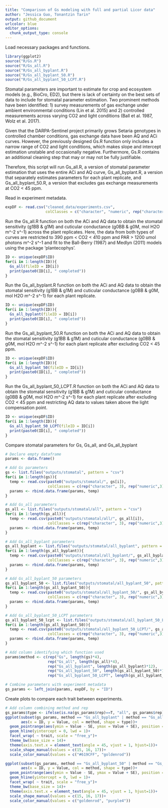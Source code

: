 ```yaml
---
title: "Comparison of Gs modeling with full and partial Licor data"
author: "Jessica Guo, Tonantzin Tarin"
output: github_document
urlcolor: blue
editor_options: 
  chunk_output_type: console
---
```


Load necessary packages and functions. 
```r
library(ggplot2)
source("R/Gs.R")
source("R/Gs_all.R")
source("R/Gs_all_byplant.R")
source("R/Gs_all_byplant_50.R")
source("R/Gs_all_byplant_50_LCPT.R")
```


Stomatal parameters are important to estimate for crop and ecosystem models (e.g., BioCro, ED2), but there is lack of certainty on the best sets of data to include for stomatal parameter estimation. Two prominent methods have been identified: 1) survey measurements of gas exchange under ambient environmental conditions (Lin et al. 2015) and 2) controlled measurements across varying CO2 and light conditions (Ball et al. 1987, Wolz et al. 2017). 

Given that the DARPA-Sentinel project primarily grows Setaria genotypes in controlled chamber conditions, gas exchange data have been AQ and ACi curves. However, the previously designed Gs.R function only includes a narrow range of CO2 and light conditions, which makes slope and intercept estimation unstable and occasionally negative. Furthermore, Gs.R contains an additional cleaning step that may or may not be fully justifiable. 

Therefore, this script will run Gs_all.R, a version of stomatal parameter estimation that uses the entire ACi and AQ curve, Gs_all_byplant.R, a version that separately estimates parameters for each plant replicate, and Gs_all_byplant_50.R, a version that excludes gas exchange measurements at CO2 < 45 ppm. 

Read in experiment metadata. 
```r
expDF <- read.csv("cleaned_data/experiments.csv",
                  colClasses = c("character", "numeric", rep("character",2), rep("numeric",2)))
```

Run the Gs_all.R function on both the ACi and AQ data to obtain the stomatal sensitivity (g1BB & g1M) and cuticular conductance (g0BB & g0M, mol H2O m^-2 s^-1) across the plant replicates. Here, the data from both types of curves are restricted to 390 ppm < CO2 < 410 ppm and PAR > 1200 umol photons m^-2 s^-1 and fit to the Ball-Berry (1987) and Medlyn (2011) models using the package 'plantecophys'. 
```r
ID <- unique(expDF$ID)
for(i in 1:length(ID)){
  Gs_all(fileID = ID[i])
  print(paste0(ID[i], " completed"))
}
```

Run the Gs_all_byplant.R function on both the ACi and AQ data to obtain the stomatal sensitivity (g1BB & g1M) and cuticular conductance (g0BB & g0M, mol H2O m^-2 s^-1) for each plant replicate. 
```r
ID <- unique(expDF$ID)
for(i in 1:length(ID)){
  Gs_all_byplant(fileID = ID[i])
  print(paste0(ID[i], " completed"))
}
```

Run the Gs_all_byplant_50.R function on both the ACi and AQ data to obtain the stomatal sensitivity (g1BB & g1M) and cuticular conductance (g0BB & g0M, mol H2O m^-2 s^-1) for each plant replicate after excluding CO2 < 45 ppm. 
```r
ID <- unique(expDF$ID)
for(i in 1:length(ID)){
  Gs_all_byplant_50(fileID = ID[i])
  print(paste0(ID[i], " completed"))
}
```

Run the Gs_all_byplant_50_LCPT.R function on both the ACi and AQ data to obtain the stomatal sensitivity (g1BB & g1M) and cuticular conductance (g0BB & g0M, mol H2O m^-2 s^-1) for each plant replicate after excluding CO2 < 45 ppm and restricting AQ data to values taken above the light compensation point. 
```r
ID <- unique(expDF$ID)
for(i in 1:length(ID)){
  Gs_all_byplant_50_LCPT(fileID = ID[i])
  print(paste0(ID[i], " completed"))
}
```

Compare stomatal parameters for Gs, Gs_all, and Gs_all_byplant
```r
# Declare empty dataframe
params <- data.frame()

# Add Gs parameters
gs <- list.files("outputs/stomatal", pattern = "csv")
for(i in 1:length(gs)){
  temp <- read.csv(paste0("outputs/stomatal/", gs[i]),
                   colClasses = c(rep("character", 3), rep("numeric",3), "character"))
  params <- rbind.data.frame(params, temp)
}

# Add Gs_all parameters
gs_all <- list.files("outputs/stomatal/all", pattern = "csv")
for(i in 1:length(gs_all)){
  temp <- read.csv(paste0("outputs/stomatal/all/", gs_all[i]),
                   colClasses = c(rep("character", 3), rep("numeric",3), "character"))
  params <- rbind.data.frame(params, temp)
}

# Add Gs_all_byplant parameters
gs_all_byplant <- list.files("outputs/stomatal/all_byplant", pattern = "csv")
for(i in 1:length(gs_all_byplant)){
  temp <- read.csv(paste0("outputs/stomatal/all_byplant/", gs_all_byplant[i]),
                   colClasses = c(rep("character", 3), rep("numeric",3), "character"))
  params <- rbind.data.frame(params, temp)
}

# Add Gs_all_byplant_50 parameters
gs_all_byplant_50 <- list.files("outputs/stomatal/all_byplant_50", pattern = "csv")
for(i in 1:length(gs_all_byplant_50)){
  temp <- read.csv(paste0("outputs/stomatal/all_byplant_50/", gs_all_byplant_50[i]),
                   colClasses = c(rep("character", 3), rep("numeric",3), "character"))
  params <- rbind.data.frame(params, temp)
}

# Add Gs_all_byplant_50_LCPT parameters
gs_all_byplant_50_lcpt <- list.files("outputs/stomatal/all_byplant_50_LCPT", pattern = "csv")
for(i in 1:length(gs_all_byplant_50)){
  temp <- read.csv(paste0("outputs/stomatal/all_byplant_50_LCPT/", gs_all_byplant_50_lcpt[i]),
                   colClasses = c(rep("character", 3), rep("numeric",3), "character"))
  params <- rbind.data.frame(params, temp)
}

# Add column identifying which function used
params$method <- c(rep("Gs", length(gs)*4), 
                   rep("Gs_all", length(gs_all)*4),
                   rep("Gs_all_byplant", length(gs_all_byplant)*12),
                   rep("Gs_all_byplant_50", length(gs_all_byplant_50)*12),
                   rep("Gs_all_byplant_50_LCPT", length(gs_all_byplant_50_lcpt)*12))

# Combine parameters with experiment metadata
gs_params <- left_join(params, expDF, by = "ID")
```

Create plots to compare each trait between experiments. 
```r
# Add column combining method and rep
gs_params$type <- ifelse(is.na(gs_params$rep)==T, "all", gs_params$rep)
ggplot(subset(gs_params, method == "Gs_all_byplant" | method == "Gs_all_byplant_50"), 
       aes(x = ID, y = Value, col = method, shape = type))+
  geom_pointrange(aes(ymin = Value - SE, ymax = Value + SE), position = position_dodge(width = 1))+
  geom_hline(yintercept = 0, lwd = 1)+
  facet_wrap( ~ trait, scale = "free_y")+
  theme_bw(base_size = 14)+
  theme(axis.text.x = element_text(angle = 45, vjust = 1, hjust=1))+
  scale_shape_manual(values = c(15, 16, 17))+
  scale_color_manual(values = c("#619CFF", "goldenrod"))

ggplot(subset(gs_params, method == "Gs_all_byplant_50" | method == "Gs_all_byplant_50_LCPT"), 
       aes(x = ID, y = Value, col = method, shape = type))+
  geom_pointrange(aes(ymin = Value - SE, ymax = Value + SE), position = position_dodge(width = 1))+
  geom_hline(yintercept = 0, lwd = 1)+
  facet_wrap( ~ trait, scale = "free_y")+
  theme_bw(base_size = 14)+
  theme(axis.text.x = element_text(angle = 45, vjust = 1, hjust=1))+
  scale_shape_manual(values = c(15, 16, 17))+
  scale_color_manual(values = c("goldenrod", "purple4"))
  
```
